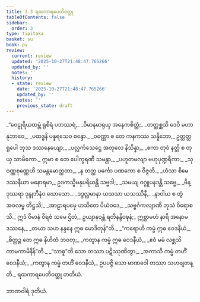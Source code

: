 ```yaml
---
title: 3.3 ရထကာရပေတိဝတ္ထု
tableOfContents: false
sidebar:
  order: 3
type: tipitaka
basket: su
book: pv
review:
  current: review
  updated: '2025-10-27T21:48:47.765266'
  updated_by: ''
  notes: ''
  history:
  - state: review
    date: '2025-10-27T21:48:47.765266'
    updated_by: ''
    notes: ''
    previous_state: draft
---
```



<ReviewStatus review={frontmatter.review} showDetails={true} />

<HypothesisAnnotation frontmatter={frontmatter} />

<DynamicBreadcrumb />

<Division number="439" book="pv" e="ch" v="19" p="171">

<Paragraph number="474" type="verses" book="pv">
_“ဝေဠုရိယထမ္ဘံ ရုစိရံ ပဘဿရံ,_  
_ဝိမာနမာရုယှ အနေကစိတ္တံ;_  
_တတ္ထစ္ဆသိ ဒေဝိ မဟာနုဘာဝေ,_  
_ပထဒ္ဓနိ ပန္နရသေဝ စန္ဒော._  

</Paragraph>

</Division>
<Division number="440" book="pv" e="ch" v="19" p="171">

<Paragraph number="475" type="verses" book="pv">
_ဝဏ္ဏော စ တေ ကနကဿ သန္နိဘော,_  
ဥတ္တတ္တရူပေါ ဘုသ ဒဿနေယျော;_  
_ပလ္လင်္ကသေဋ္ဌေ အတုလေ နိသိန္နာ,_  
_ဧကာ တုဝံ နတ္ထိ စ တုယှ သာမိကော._  

</Paragraph>

</Division>
<Division number="441" book="pv" e="ch" v="19" p="171">

<Paragraph number="476" type="verses" book="pv">
ဣမာ စ တေ ပေါက္ခရဏီ သမန္တာ,_  
_ပဟူတမလျာ ဗဟုပုဏ္ဍရီကာ;_  
_သုဝဏ္ဏစုဏ္ဏေဟိ သမန္တမောတ္ထတာ,_  
_န တတ္ထ ပင်္ကော ပဏကော စ ဝိဇ္ဇတိ._  

</Paragraph>

</Division>
<Division number="442" book="pv" e="ch" v="19" p="172">

<Paragraph number="477" type="verses" book="pv">
_ဟံသာ စိမေ ဒဿနီယာ မနောရမာ,_  
ဥဒကသ္မိမနုပရိယန္တိ သဗ္ဗဒါ;_  
_သမယျ ဝဂ္ဂူပနဒန္တိ သဗ္ဗေ,_  
_ဗိန္ဒုဿရာ ဒုန္ဒုဘီနံဝ ဃောသော._  

</Paragraph>

</Division>
<Division number="443" book="pv" e="ch" v="19" p="172">

<Paragraph number="478" type="verses" book="pv">
_ဒဒ္ဒလ္လမာနာ ယသသာ ယသဿိနီ,_  
_နာဝါယ စ တွံ အဝလမ္ဗ တိဋ္ဌသိ;_  
_အာဠာရပမှေ ဟသိတေ ပိယံဝဒေ,_  
_သဗ္ဗင်္ဂကလျာဏိ ဘုသံ ဝိရောစသိ._  

</Paragraph>

</Division>
<Division number="444" book="pv" e="ch" v="19" p="172">

<Paragraph number="479" book="pv">
ဣဒံ ဝိမာနံ ဝိရဇံ သမေ ဌိတံ,_  
ဥယျာနဝန္တံ ရတိနန္ဒိဝဍ္ဎနံ;_  
ဣစ္ဆာမဟံ နာရိ အနောမဒဿနေ,_  
_တယာ သဟ နန္ဒနေ ဣဓ မောဒိတုန်”တိ._  

</Paragraph>

</Division>
<Division number="445" book="pv" e="ch" v="19" p="172">

<Paragraph number="480" type="verses" book="pv">
_“ကရောဟိ ကမ္မံ ဣဓ ဝေဒနီယံ,_  
_စိတ္တဉ္စ တေ ဣဓ နိဟိတံ ဘဝတု;_  
_ကတွာန ကမ္မံ ဣဓ ဝေဒနီယံ,_  
_ဧဝံ မမံ လစ္ဆသိ ကာမကာမိနိန်”တိ._  

</Paragraph>

</Division>
<Division number="446" book="pv" e="ch" v="19" p="172">

<Paragraph number="481" type="verses" book="pv">
_“သာဓူ”တိ သော တဿာ ပဋိဿုဏိတွာ,_  
_အကာသိ ကမ္မံ တဟိံ ဝေဒနီယံ;_  
_ကတွာန ကမ္မံ တဟိံ ဝေဒနီယံ,_  
ဥပပဇ္ဇိ သော မာဏဝေါ တဿာ သဟဗျတန္တိ._  


</Paragraph>
</Division>

<Paragraph number="482" type="center" book="pv">
ရထကာရပေတိဝတ္ထု တတိယံ.

  
ဘာဏဝါရံ ဒုတိယံ.
</Paragraph>
